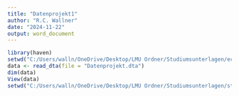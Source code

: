 ```yaml
---
title: "Datenprojekt1"
author: "R.C. Wallner"
date: "2024-11-22"
output: word_document
---
```


```R
library(haven)
setwd("C:/Users/walln/OneDrive/Desktop/LMU Ordner/Studiumsunterlagen/econ_WiSe_3/Öko1")
data <- read_dta(file = "Datenprojekt.dta")
dim(data)
View(data)
setwd("C:/Users/walln/OneDrive/Desktop/LMU Ordner/Studiumsunterlagen/stat_WiSe1/GitRepositories/DatenprojektXiaJoRu")
```

